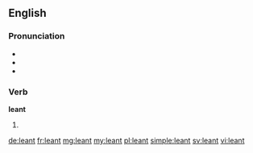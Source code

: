 ==English==
===Pronunciation===
* {{IPA|/ˈlɛnt/}}
* {{audio|en-us-leant.ogg|Audio (US)}}
* {{homophones|lang=en|lent|Lent}}

===Verb===
'''leant'''

# {{context|chiefly|UK|lang=en}} {{en-past of|lean}}

[[de:leant]]
[[fr:leant]]
[[mg:leant]]
[[my:leant]]
[[pl:leant]]
[[simple:leant]]
[[sv:leant]]
[[vi:leant]]
